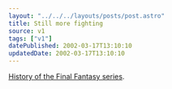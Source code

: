 ```yaml
---
layout: "../../../layouts/posts/post.astro"
title: Still more fighting
source: v1
tags: ["v1"]
datePublished: 2002-03-17T13:10:10
updatedDate: 2002-03-17T13:10:10
---
```


[History of the Final Fantasy series][1].

[1]: http://www.videogames.com/features/universal/finalfantasy_hs/
